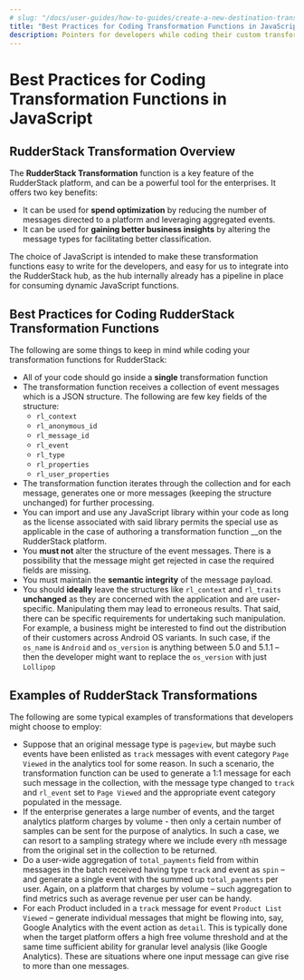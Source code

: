 ```yaml
---
# slug: "/docs/user-guides/how-to-guides/create-a-new-destination-transformer-for-rudderstack/best-practices-for-coding-transformation-functions-in-javascript"
title: "Best Practices for Coding Transformation Functions in JavaScript - RudderStack"
description: Pointers for developers while coding their custom transformation functions
---
```


# Best Practices for Coding Transformation Functions in JavaScript

## RudderStack Transformation Overview

The **RudderStack Transformation** function is a key feature of the RudderStack platform, and can be a powerful tool for the enterprises. It offers two key benefits:

- It can be used for **spend optimization** by reducing the number of messages directed to a platform and leveraging aggregated events.
- It can be used for **gaining better business insights** by altering the message types for facilitating better classification.

The choice of JavaScript is intended to make these transformation functions easy to write for the developers, and easy for us to integrate into the RudderStack hub, as the hub internally already has a pipeline in place for consuming dynamic JavaScript functions.

## Best Practices for Coding RudderStack Transformation Functions

The following are some things to keep in mind while coding your transformation functions for RudderStack:

- All of your code should go inside a **single** transformation function
- The transformation function receives a collection of event messages which is a JSON structure. The following are few key fields of the structure:
  - `rl_context`
  - `rl_anonymous_id`
  - `rl_message_id`
  - `rl_event`
  - `rl_type`
  - `rl_properties`
  - `rl_user_properties`
- The transformation function iterates through the collection and for each message, generates one or more messages \(keeping the structure unchanged\) for further processing.
- You can import and use any JavaScript library within your code as long as the license associated with said library permits the special use as applicable in the case of authoring a transformation function \_\_on the RudderStack platform.
- You **must not** alter the structure of the event messages. There is a possibility that the message might get rejected in case the required fields are missing.
- You must maintain the **semantic integrity** of the message payload.
- You should **ideally** leave the structures like `rl_context` and `rl_traits` **unchanged** as they are concerned with the application and are user-specific. Manipulating them may lead to erroneous results. That said, there can be specific requirements for undertaking such manipulation. For example, a business might be interested to find out the distribution of their customers across Android OS variants. In such case, if the `os_name` is `Android` and `os_version` is anything between 5.0 and 5.1.1 – then the developer might want to replace the `os_version` with just `Lollipop`

## Examples of RudderStack Transformations

The following are some typical examples of transformations that developers might choose to employ:

- Suppose that an original message type is `pageview`, but maybe such events have been enlisted as `track` messages with event category `Page Viewed` in the analytics tool for some reason. In such a scenario, the transformation function can be used to generate a 1:1 message for each such message in the collection, with the message type changed to `track` and `rl_event` set to `Page Viewed` and the appropriate event category populated in the message.
- If the enterprise generates a large number of events, and the target analytics platform charges by volume - then only a certain number of samples can be sent for the purpose of analytics. In such a case, we can resort to a sampling strategy where we include every `n`th message from the original set in the collection to be returned.
- Do a user-wide aggregation of `total_payments` field from within messages in the batch received having type `track` and event as `spin` – and generate a single event with the summed up `total_payments` per user. Again, on a platform that charges by volume – such aggregation to find metrics such as average revenue per user can be handy.
- For each Product included in a `track` message for event `Product List Viewed` – generate individual messages that might be flowing into, say, Google Analytics with the event action as `detail`. This is typically done when the target platform offers a high free volume threshold and at the same time sufficient ability for granular level analysis \(like Google Analytics\). These are situations where one input message can give rise to more than one messages.
